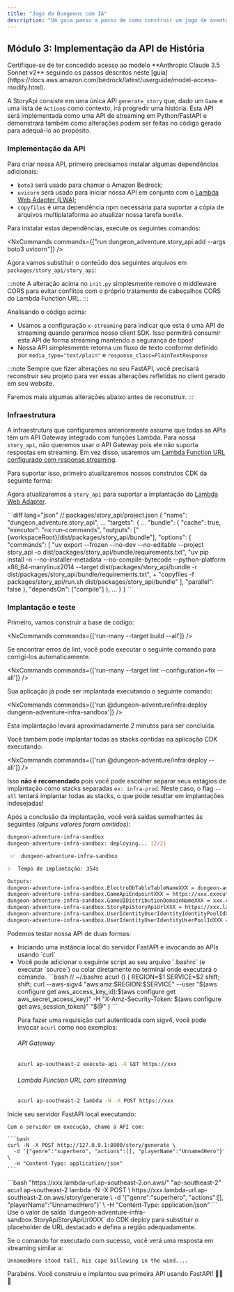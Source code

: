 ```yaml
---
title: "Jogo de Dungeons com IA"
description: "Um guia passo a passo de como construir um jogo de aventura de dungeon alimentado por IA usando o @aws/nx-plugin."
---
```






## Módulo 3: Implementação da API de História

<Aside type="caution">
Certifique-se de ter concedido acesso ao modelo **Anthropic Claude 3.5 Sonnet v2** seguindo os passos descritos neste [guia](https://docs.aws.amazon.com/bedrock/latest/userguide/model-access-modify.html).
</Aside>

A StoryApi consiste em uma única API `generate_story` que, dado um `Game` e uma lista de `Action`s como contexto, irá progredir uma história. Esta API será implementada como uma API de streaming em Python/FastAPI e demonstrará também como alterações podem ser feitas no código gerado para adequá-lo ao propósito.

### Implementação da API

Para criar nossa API, primeiro precisamos instalar algumas dependências adicionais:

- `boto3` será usado para chamar o Amazon Bedrock;
- `uvicorn` será usado para iniciar nossa API em conjunto com o [Lambda Web Adapter (LWA)](https://github.com/awslabs/aws-lambda-web-adapter);
- `copyfiles` é uma dependência npm necessária para suportar a cópia de arquivos multiplataforma ao atualizar nossa tarefa `bundle`.

Para instalar estas dependências, execute os seguintes comandos:

<NxCommands commands={["run dungeon_adventure.story_api:add --args boto3 uvicorn"]} />
<InstallCommand pkg="copyfiles" dev />

Agora vamos substituir o conteúdo dos seguintes arquivos em `packages/story_api/story_api`:

<Tabs>
<TabItem label="main.py">
<E2ECode path="dungeon-adventure/3/main.py.template" lang="python" />
</TabItem>
<TabItem label="init.py">
<E2ECode path="dungeon-adventure/3/init.py.template" lang="python" />

:::note
A alteração acima no `init.py` simplesmente remove o middleware CORS para evitar conflitos com o próprio tratamento de cabeçalhos CORS do Lambda Function URL.
:::

</TabItem>
</Tabs>

Analisando o código acima:

- Usamos a configuração `x-streaming` para indicar que esta é uma API de streaming quando gerarmos nosso client SDK. Isso permitirá consumir esta API de forma streaming mantendo a segurança de tipos!
- Nossa API simplesmente retorna um fluxo de texto conforme definido por `media_type="text/plain"` e `response_class=PlainTextResponse`

:::note
Sempre que fizer alterações no seu FastAPI, você precisará reconstruir seu projeto para ver essas alterações refletidas no client gerado em seu website.

Faremos mais algumas alterações abaixo antes de reconstruir.
:::

### Infraestrutura

A <Link path="get_started/tutorials/dungeon-game/1#game-ui-infrastructure">infraestrutura que configuramos anteriormente</Link> assume que todas as APIs têm um API Gateway integrado com funções Lambda. Para nossa `story_api`, não queremos usar o API Gateway pois ele não suporta respostas em streaming. Em vez disso, usaremos um [Lambda Function URL configurado com response streaming](https://docs.aws.amazon.com/lambda/latest/dg/configuration-response-streaming.html).

Para suportar isso, primeiro atualizaremos nossos construtos CDK da seguinte forma:

<Tabs>
<TabItem label="story-api.ts">
<E2ECode path="dungeon-adventure/3/story-api.ts.template" lang="typescript" />
</TabItem>
<TabItem label="application-stack.ts">
<E2EDiff before="dungeon-adventure/2/stacks/application-stack.ts.template" after="dungeon-adventure/3/application-stack.ts.template" lang="typescript" />
</TabItem>
</Tabs>

Agora atualizaremos a `story_api` para suportar a implantação do [Lambda Web Adapter](https://github.com/awslabs/aws-lambda-web-adapter).

<Tabs>
<TabItem label="run.sh">
<E2ECode path="dungeon-adventure/3/run.sh.template" lang="bash" />
</TabItem>
<TabItem label="project.json">
```diff lang="json"
// packages/story_api/project.json
{
  "name": "dungeon_adventure.story_api",
  ...
  "targets": {
    ...
    "bundle": {
      "cache": true,
      "executor": "nx:run-commands",
      "outputs": ["{workspaceRoot}/dist/packages/story_api/bundle"],
      "options": {
        "commands": [
          "uv export --frozen --no-dev --no-editable --project story_api -o dist/packages/story_api/bundle/requirements.txt",
          "uv pip install -n --no-installer-metadata --no-compile-bytecode --python-platform x86_64-manylinux2014 --target dist/packages/story_api/bundle -r dist/packages/story_api/bundle/requirements.txt",
+          "copyfiles -f packages/story_api/run.sh dist/packages/story_api/bundle"
        ],
        "parallel": false
      },
      "dependsOn": ["compile"]
    },
    ...
  }
}
```
</TabItem>
</Tabs>

### Implantação e teste

Primeiro, vamos construir a base de código:

<NxCommands commands={['run-many --target build --all']} />

<Aside type="tip">
Se encontrar erros de lint, você pode executar o seguinte comando para corrigi-los automaticamente.

<NxCommands commands={['run-many --target lint --configuration=fix --all']} />
</Aside>

Sua aplicação já pode ser implantada executando o seguinte comando:

<NxCommands commands={['run @dungeon-adventure/infra:deploy dungeon-adventure-infra-sandbox']} />

Esta implantação levará aproximadamente 2 minutos para ser concluída.

<Drawer title="Comando de implantação" trigger="Você também pode implantar todas as stacks de uma vez. Clique para mais detalhes.">

Você também pode implantar todas as stacks contidas na aplicação CDK executando:

<NxCommands commands={['run @dungeon-adventure/infra:deploy --all']} />

Isso **não é recomendado** pois você pode escolher separar seus estágios de implantação como stacks separadas `ex: infra-prod`. Neste caso, o flag `--all` tentará implantar todas as stacks, o que pode resultar em implantações indesejadas!

</Drawer>

Após a conclusão da implantação, você verá saídas semelhantes às seguintes _(alguns valores foram omitidos)_:

```bash
dungeon-adventure-infra-sandbox
dungeon-adventure-infra-sandbox: deploying... [2/2]

 ✅  dungeon-adventure-infra-sandbox

✨  Tempo de implantação: 354s

Outputs:
dungeon-adventure-infra-sandbox.ElectroDbTableTableNameXXX = dungeon-adventure-infra-sandbox-ElectroDbTableXXX-YYY
dungeon-adventure-infra-sandbox.GameApiEndpointXXX = https://xxx.execute-api.region.amazonaws.com/prod/
dungeon-adventure-infra-sandbox.GameUIDistributionDomainNameXXX = xxx.cloudfront.net
dungeon-adventure-infra-sandbox.StoryApiStoryApiUrlXXX = https://xxx.lambda-url.ap-southeast-2.on.aws/
dungeon-adventure-infra-sandbox.UserIdentityUserIdentityIdentityPoolIdXXX = region:xxx
dungeon-adventure-infra-sandbox.UserIdentityUserIdentityUserPoolIdXXX = region_xxx
```

Podemos testar nossa API de duas formas:
<ul>
<li>Iniciando uma instância local do servidor FastAPI e invocando as APIs usando `curl`</li>
<li>
<Drawer title="Curl com Sigv4 habilitado" trigger="Chamar a API implantada usando curl com Sigv4 habilitado diretamente">
Você pode adicionar o seguinte script ao seu arquivo `.bashrc` (e executar `source`) ou colar diretamente no terminal onde executará o comando.
```bash
// ~/.bashrc
acurl () {
    REGION=$1
    SERVICE=$2
    shift; shift;
    curl --aws-sigv4 "aws:amz:$REGION:$SERVICE" --user "$(aws configure get aws_access_key_id):$(aws configure get aws_secret_access_key)" -H "X-Amz-Security-Token: $(aws configure get aws_session_token)" "$@"
}
```

Para fazer uma requisição curl autenticada com sigv4, você pode invocar `acurl` como nos exemplos:

###### API Gateway
```bash
acurl ap-southeast-2 execute-api -X GET https://xxx
```

###### Lambda Function URL com streaming
```bash
acurl ap-southeast-2 lambda -N -X POST https://xxx
```
</Drawer>
</li>
</ul>

<Tabs>
  <TabItem label="Local">
  Inicie seu servidor FastAPI local executando:
    <NxCommands commands={["run dungeon_adventure.story_api:serve"]} />

    Com o servidor em execução, chame a API com:
    
    ```bash
    curl -N -X POST http://127.0.0.1:8000/story/generate \
      -d '{"genre":"superhero", "actions":[], "playerName":"UnnamedHero"}' \
      -H "Content-Type: application/json"
    ```
  </TabItem>
  <TabItem label="Implantado">
```bash "https://xxx.lambda-url.ap-southeast-2.on.aws/" "ap-southeast-2"
acurl ap-southeast-2 lambda -N -X POST \
  https://xxx.lambda-url.ap-southeast-2.on.aws/story/generate \
  -d '{"genre":"superhero", "actions":[], "playerName":"UnnamedHero"}' \
  -H "Content-Type: application/json"
```
    <Aside type="caution">
    Use o valor de saída `dungeon-adventure-infra-sandbox.StoryApiStoryApiUrlXXX` do CDK deploy para substituir o placeholder de URL destacado e defina a região adequadamente.
    </Aside>
  </TabItem>
</Tabs>

Se o comando for executado com sucesso, você verá uma resposta em streaming similar a:

```
UnnamedHero stood tall, his cape billowing in the wind....
```

Parabéns. Você construiu e implantou sua primeira API usando FastAPI! 🎉🎉🎉